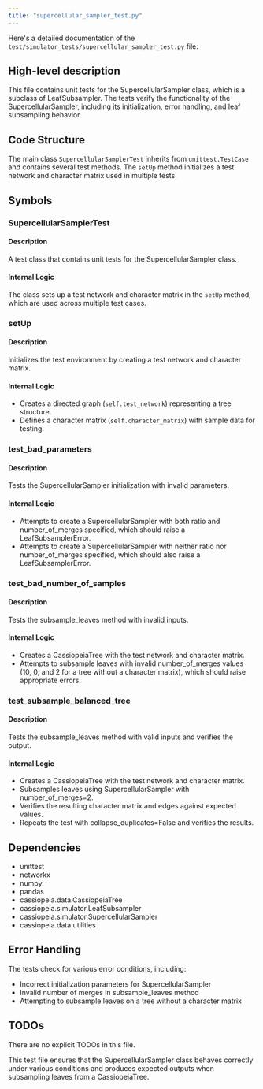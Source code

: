 ```yaml
---
title: "supercellular_sampler_test.py"
---
```


Here's a detailed documentation of the `test/simulator_tests/supercellular_sampler_test.py` file:

## High-level description
This file contains unit tests for the SupercellularSampler class, which is a subclass of LeafSubsampler. The tests verify the functionality of the SupercellularSampler, including its initialization, error handling, and leaf subsampling behavior.

## Code Structure
The main class `SupercellularSamplerTest` inherits from `unittest.TestCase` and contains several test methods. The `setUp` method initializes a test network and character matrix used in multiple tests.

## Symbols

### SupercellularSamplerTest
#### Description
A test class that contains unit tests for the SupercellularSampler class.

#### Internal Logic
The class sets up a test network and character matrix in the `setUp` method, which are used across multiple test cases.

### setUp
#### Description
Initializes the test environment by creating a test network and character matrix.

#### Internal Logic
- Creates a directed graph (`self.test_network`) representing a tree structure.
- Defines a character matrix (`self.character_matrix`) with sample data for testing.

### test_bad_parameters
#### Description
Tests the SupercellularSampler initialization with invalid parameters.

#### Internal Logic
- Attempts to create a SupercellularSampler with both ratio and number_of_merges specified, which should raise a LeafSubsamplerError.
- Attempts to create a SupercellularSampler with neither ratio nor number_of_merges specified, which should also raise a LeafSubsamplerError.

### test_bad_number_of_samples
#### Description
Tests the subsample_leaves method with invalid inputs.

#### Internal Logic
- Creates a CassiopeiaTree with the test network and character matrix.
- Attempts to subsample leaves with invalid number_of_merges values (10, 0, and 2 for a tree without a character matrix), which should raise appropriate errors.

### test_subsample_balanced_tree
#### Description
Tests the subsample_leaves method with valid inputs and verifies the output.

#### Internal Logic
- Creates a CassiopeiaTree with the test network and character matrix.
- Subsamples leaves using SupercellularSampler with number_of_merges=2.
- Verifies the resulting character matrix and edges against expected values.
- Repeats the test with collapse_duplicates=False and verifies the results.

## Dependencies
- unittest
- networkx
- numpy
- pandas
- cassiopeia.data.CassiopeiaTree
- cassiopeia.simulator.LeafSubsampler
- cassiopeia.simulator.SupercellularSampler
- cassiopeia.data.utilities

## Error Handling
The tests check for various error conditions, including:
- Incorrect initialization parameters for SupercellularSampler
- Invalid number of merges in subsample_leaves method
- Attempting to subsample leaves on a tree without a character matrix

## TODOs
There are no explicit TODOs in this file.

This test file ensures that the SupercellularSampler class behaves correctly under various conditions and produces expected outputs when subsampling leaves from a CassiopeiaTree.